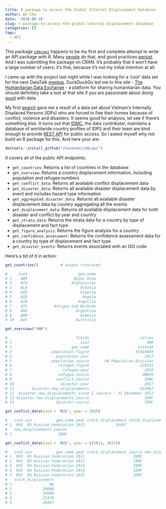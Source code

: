 ```yaml
---
title: R package to access the Global Internal Displacement Database
author: An Chu
date: '2018-06-16'
slug: r-package-to-access-the-global-internal-displacement-database
categories: []
tags:
  - API
---
```



This package [`idmcapi`](https://github.com/chuvanan/idmcapi) happens to be my
first and complete attempt to write an API package with R. Many
[people](https://ropensci.org/packages/) do that, and good practices
[persist](https://ropensci.org/blog/2014/04/14/webapis/). And I was submitting
the package on CRAN. It's probably that it won't have a large number of users;
it's fine, because it's not my initial intention at all.

I came up with the project last night while I was looking for a 'cool' data set
for the next DataTalk
[meetup](http://www.geekvn.club/datatalk-1-10-06-2018/). DuckDuckGo led me to
this site - [The Humanitarian Data Exchange](https://data.humdata.org/) - a
platform for sharing humanitarian data. You should definitely take a loot at
that site if you are passionate about doing
[good](http://www.datakind.org/do-good-with-data/) with data.

My first [search](https://data.humdata.org/search?q=vietnam&ext_page_size=25)
gave me a result of a data set about Vietnam's Internally Displaced Persons
(IDPs) who are forced to flee their homes because of conflict, violence and
disasters. It seems good for analysis, let see if there's something else. It
turns out that
[IDMC](http://www.internal-displacement.org/internal-displacement), the data
contributor, maintains a database of worldwide country profiles of IDPS and
their team are kind enough to provide [REST
API](https://github.com/idmc-labs/IDMC-Platform-API) for public access. So I
asked myself why not build an R package for this. And here your are:

```r
devtools::install_github("chuvanan/idmcapi")
```

It covers all of the public API endpoints:

* `get_countries`: Returns a list of countries in the database
* `get_overview`: Returns a country displacement information, including
  population and refugee numbers
* `get_conflict_data`: Returns all available conflict displacement data
* `get_disaster_data`: Returns all available disaster displacement data by event
  and includes hazard type information
* `get_aggregated_disaster_data`: Returns all available disaster displacement
  data by country aggregating all the events
* `get_displacement_data`: Returns all available displacement data for both
  disaster and conflict by year and country
* `get_strata_data`: Returns the strata data for a country by type of
  displacement and fact type
* `get_figure_analysis`: Returns the figure analysis for a country
* `get_confidence_assessment`: Returns the confidence assessment data for a
  country by type of displacement and fact type
* `get_disaster_events`: Returns events associated with an ISO code

Here's a bit of it in action:


```r

get_countries()          # output truncated

#     iso3                       geo_name
# 1    AB9                     Abyei Area
# 2    AFG                    Afghanistan
# 3    ALB                        Albania
# 4    DZA                        Algeria
# 5    AGO                         Angola
# 6    AIA                       Anguilla
# 7    ATG            Antigua and Barbuda
# 8    ARG                      Argentina
# 9    ARM                        Armenia
# 10   AUS                      Australia

```

```r

get_overview('VNM')

#                               fields                       values
# 1                               iso3                          VNM
# 2                           geo_name                      Vietnam
# 3                  population.figure                     95414640
# 4                    population.year                         2017
# 5                  population.source       UN Population Division
# 6                     refugee.figure                       329331
# 7                       refugee.year                         2016
# 8                     refugee.source                        UNHCR
# 9                    conflict.source                         IDMC
# 10                     disaster.year                         2017
# 11        disaster.new_displacements                       633463
# 12  disaster.new_displacements_since 1 January - 31 December 2017
# 13 disaster.new_displacements_source                         IDMC
# 14                   disaster.source                         IDMC

```

```r

get_confict_data(iso3 = 'RUS', year = 2015)

#   iso3 iso           geo_name year stock_displacement stock_displacement_source new_displacements
# 1  RUS  RU Russian Federation 2015              26607                      IDMC                 0
#   new_displacements_source
# 1                     IDMC

get_confict_data(iso3 = 'RUS', year = c(2011, 2015))

#   iso3 iso           geo_name year stock_displacement_source new_displacements new_displacements_source
# 1  RUS  RU Russian Federation 2011                      IDMC                 0                     IDMC
# 2  RUS  RU Russian Federation 2012                      IDMC                 0                     IDMC
# 3  RUS  RU Russian Federation 2013                      IDMC                 0                     IDMC
# 4  RUS  RU Russian Federation 2014                      IDMC                 0                     IDMC
# 5  RUS  RU Russian Federation 2015                      IDMC                 0                     IDMC
#   stock_displacement
# 1                 NA
# 2              29000
# 3              34900
# 4              25378
# 5              26607

```
